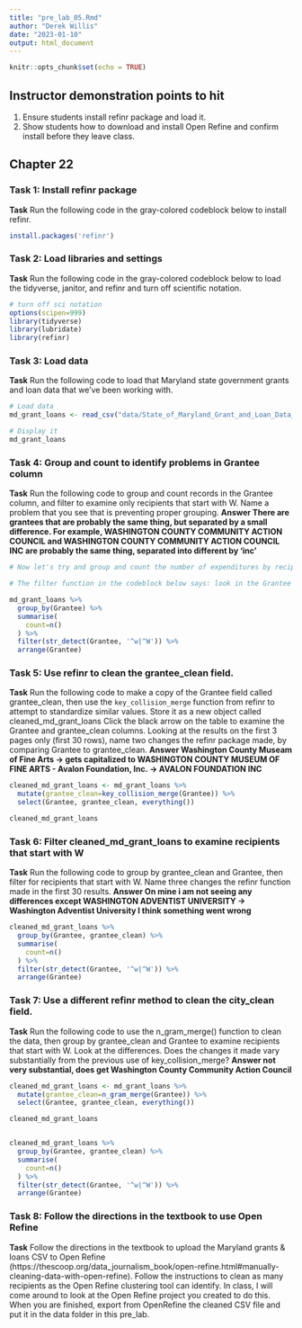 ```yaml
---
title: "pre_lab_05.Rmd"
author: "Derek Willis"
date: "2023-01-10"
output: html_document
---
```


```r
knitr::opts_chunk$set(echo = TRUE)
```

## Instructor demonstration points to hit

1.  Ensure students install refinr package and load it.
2.  Show students how to download and install Open Refine and confirm install before they leave class.

## Chapter 22

### Task 1: Install refinr package

**Task** Run the following code in the gray-colored codeblock below to install refinr.

```r
install.packages('refinr')
```

### Task 2: Load libraries and settings

**Task** Run the following code in the gray-colored codeblock below to load the tidyverse, janitor, and refinr and turn off scientific notation.

```r
# turn off sci notation
options(scipen=999)
library(tidyverse)
library(lubridate)
library(refinr)
```

### Task 3: Load data

**Task** Run the following code to load that Maryland state government grants and loan data that we've been working with.

```r
# Load data
md_grant_loans <- read_csv("data/State_of_Maryland_Grant_and_Loan_Data__FY2009_to_FY2022.csv")

# Display it
md_grant_loans

```

### Task 4: Group and count to identify problems in Grantee column

**Task** Run the following code to group and count records in the Grantee column, and filter to examine only recipients that start with W. Name a problem that you see that is preventing proper grouping. **Answer There are grantees that are probably the same thing, but separated by a small difference. For example, WASHINGTON COUNTY COMMUNITY ACTION COUNCIL and WASHINGTON COUNTY COMMUNITY ACTION COUNCIL INC are probably the same thing, separated into different by 'inc'**

```r
# Now let's try and group and count the number of expenditures by recipient. To make it a bit more manageable, let's use another string function from `stringr` and filter for recipients that start with the uppercase "W" or lowercase "w" using the function `str_detect()` with a regular expression.  

# The filter function in the codeblock below says: look in the Grantee column, and pluck out any value that starts with (the "^" symbol means "starts with") a lowercase "w" OR (the vertical "|", called a pipe, means OR) an uppercase "W". 

md_grant_loans %>%
  group_by(Grantee) %>%
  summarise(
    count=n()
  ) %>%
  filter(str_detect(Grantee, '^w|^W')) %>%
  arrange(Grantee)
```

### Task 5: Use refinr to clean the grantee_clean field.

**Task** Run the following code to make a copy of the Grantee field called grantee_clean, then use the `key_collision_merge` function from refinr to attempt to standardize similar values. Store it as a new object called cleaned_md_grant_loans Click the black arrow on the table to examine the Grantee and grantee_clean columns. Looking at the results on the first 3 pages only (first 30 rows), name two changes the refinr package made, by comparing Grantee to grantee_clean.
**Answer Washington County Museam of Fine Arts -> gets capitalized to WASHINGTON COUNTY MUSEUM OF FINE ARTS - Avalon Foundation, Inc. -> AVALON FOUNDATION INC**

```r
cleaned_md_grant_loans <- md_grant_loans %>%
  mutate(grantee_clean=key_collision_merge(Grantee)) %>%
  select(Grantee, grantee_clean, everything())

cleaned_md_grant_loans

```

### Task 6: Filter cleaned_md_grant_loans to examine recipients that start with W

**Task** Run the following code to group by grantee_clean and Grantee, then filter for recipients that start with W. Name three changes the refinr function made in the first 30 results. **Answer On mine i am not seeing any differences except WASHINGTON ADVENTIST UNIVERSITY -> Washington Adventist University I think something went wrong**

```r
cleaned_md_grant_loans %>%
  group_by(Grantee, grantee_clean) %>%
  summarise(
    count=n()
  ) %>%
  filter(str_detect(Grantee, '^w|^W')) %>%
  arrange(Grantee)
```

### Task 7: Use a different refinr method to clean the city_clean field.

**Task** Run the following code to use the n_gram_merge() function to clean the data, then group by grantee_clean and Grantee to examine recipients that start with W. Look at the differences. Does the changes it made vary substantially from the previous use of key_collision_merge? 
**Answer not very substantial, does get Washington County Community Action Council**

```r
cleaned_md_grant_loans <- md_grant_loans %>%
  mutate(grantee_clean=n_gram_merge(Grantee)) %>%
  select(Grantee, grantee_clean, everything())

cleaned_md_grant_loans


cleaned_md_grant_loans %>%
  group_by(Grantee, grantee_clean) %>%
  summarise(
    count=n()
  ) %>%
  filter(str_detect(Grantee, '^w|^W')) %>%
  arrange(Grantee)

```

### Task 8: Follow the directions in the textbook to use Open Refine

**Task** Follow the directions in the textbook to upload the Maryland grants & loans CSV to Open Refine (https://thescoop.org/data_journalism_book/open-refine.html#manually-cleaning-data-with-open-refine). Follow the instructions to clean as many recipients as the Open Refine clustering tool can identify. In class, I will come around to look at the Open Refine project you created to do this. When you are finished, export from OpenRefine the cleaned CSV file and put it in the data folder in this pre_lab.
